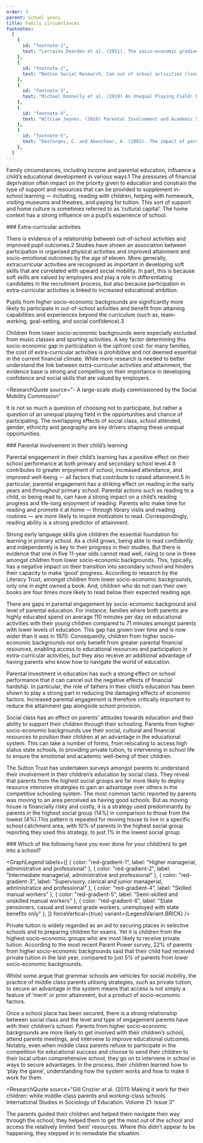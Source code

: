```yaml
---
order: 3
parent: School years
title: Family circumstances
footnotes:
  [
    {
      id: "footnote-1",
      text: "Lorraine Dearden et al. (2011). The socio-economic gradient in early child outcomes: evidence from the millennium cohort study. Longitudinal and life course studies. Volume 2: Issue 1.",
    },
    {
      id: "footnote-2",
      text: "NatCen Social Research. Can out of school activities close the education gap?; Donnelly (2019) An Unequal Playing Field",
    },
    {
      id: "footnote-3",
      text: "Michael Donnelly et al. (2019) An Unequal Playing Field: Extra-Curricular Activities, Soft Skills and Social Mobility. Social Mobility Commission.",
    },
    {
      id: "footnote-4",
      text: "William Jeynes. (2010) Parental Involvement and Academic Success. Taylor & Francis.",
    },
    {
      id: "footnote-5",
      text: "Desforges, C. and Abouchaar, A. (2003). The impact of parental involvement, parental support and family education on pupil achievement and adjustment: A literature review. London: Department for Education and Skills.",
    },
  ]
---
```



Family circumstances, including income and parental education, influence a
child’s educational development in various ways.<FootnoteLink 
linkId="footnote-1">1</FootnoteLink> The pressures of financial deprivation
often impact on the priority given to education and constrain the type of
support and resources that can be provided to supplement in-school learning —
including, reading with children, helping with homework, visiting museums and
theatres, and paying for tuition. This sort of support and home culture is
sometimes referred to as ‘cultural capital’. The home context has a strong
influence on a pupil’s experience of school.

<ResearchImage imageName="family-circumstances.jpg" />

<div>
### Extra-curricular activities

There is evidence of a relationship between out-of-school activities and
improved pupil outcomes.<FootnoteLink
linkId="footnote-2">2</FootnoteLink> Studies have shown an association between
participation in organised physical activities and improved attainment and
socio-emotional outcomes by the age of eleven. More generally, extracurricular
activities are recognised as important in developing soft skills that are
correlated with upward social mobility. In part, this is because soft skills are
valued by employers and play a role in differentiating candidates in the
recruitment process, but also because participation in extra-curricular
activities is linked to increased educational ambition.

Pupils from higher socio-economic backgrounds are significantly more likely to
participate in out-of-school activities and benefit from attaining capabilities
and experiences beyond the curriculum (such as, team-working, goal-setting, and
social confidence).<FootnoteLink linkId="footnote-3">3</FootnoteLink>

</div>

Children from lower socio-economic backgrounds were especially excluded from
music classes and sporting activities. A key factor determining this
socio-economic gap in participation is the upfront cost: for many families, the
cost of extra-curricular activities is prohibitive and not deemed essential in
the current financial climate. While more research is needed to better
understand the link between extra-curricular activities and attainment, the
evidence base is strong and compelling on their importance in developing
confidence and social skills that are valued by employers.

<ResearchQuote
  source="- A large-scale study commissioned by the Social Mobility Commission"
>
  It is not so much a question of choosing not to participate, but rather a
  question of an unequal playing field in the opportunities and chance of
  participating. The overlapping effects of social class, school attended,
  gender, ethnicity and geography are key drivers shaping these unequal
  opportunities.
</ResearchQuote>

<div>
### Parental involvement in their child’s learning

Parental engagement in their child’s learning has a positive effect on their
school performance at both primary and secondary school level.<FootnoteLink
linkId="footnote-4">4</FootnoteLink> It contributes to greater enjoyment of
school, increased attendance, and improved well-being － all factors that
contribute to raised attainment.<FootnoteLink
linkId="footnote-5">5</FootnoteLink> In particular, parental engagement has a
striking effect on reading in the early years and throughout primary school.
Parental actions such as reading to a child, or being read to, can have a strong
impact on a child’s reading progress and life-long enjoyment of reading. Parents
who make time for reading and promote it at home — through library visits and
reading routines — are more likely to inspire motivation to read.
Correspondingly, reading ability is a strong predictor of attainment.

</div>

Strong early language skills give children the essential foundation for learning
in primary school. As a child grows, being able to read confidently and
independently is key to their progress in their studies. But there is evidence
that one in five 11-year olds cannot read well, rising to one in three amongst
children from lower socio-economic backgrounds. This, typically, has a negative
impact on their transition into secondary school and hinders their capacity to
make ‘good’ progress. According to research by the Literacy Trust, amongst
children from lower socio-economic backgrounds, only one in eight owned a book.
And, children who do not own their own books are four times more likely to read
below their expected reading age.

<ResearchImage imageName="family-circumstances-2.jpg" />

<div>
  There are gaps in parental engagement by socio-economic background and level
  of parental education. For instance, families where both parents are highly
  educated spend on average 110 minutes per day on educational activities with
  their young children compared to 71 minutes amongst parents with lower levels
  of education. This gap has grown over time and is now wider than it was in
  1970. Consequently, children from higher socio-economic backgrounds not only
  benefit from greater parental financial resources, enabling access to
  educational resources and participation in extra-curricular activities, but
  they also receive an additional advantage of having parents who know how to
  navigate the world of education.

Parental investment in education has such a strong effect on school
performance that it can cancel out the negative effects of financial hardship.
In particular, the role of fathers in their child’s education has been shown
to play a strong part in reducing the damaging effects of economic factors.
Increased parental engagement is therefore critically important to reduce the
attainment gap alongside school provision.

</div>

Social class has an effect on parents’ attitudes towards education and their
ability to support their children through their schooling. Parents from higher
socio-economic backgrounds use their social, cultural and financial resources to
position their children at an advantage in the educational system. This can take
a number of forms, from relocating to access high status state schools, to
providing private tuition, to intervening in school life to ensure the emotional
and academic well-being of their children.

The Sutton Trust has undertaken surveys amongst parents to understand their
involvement in their children’s education by social class. They reveal that
parents from the highest social groups are far more likely to deploy resource
intensive strategies to gain an advantage over others in the competitive
schooling system. The most common tactic reported by parents was moving to an
area perceived as having good schools. But as moving house is financially risky
and costly, it is a strategy used predominantly by parents in the highest social
group (14%) in comparison to those from the lowest (4%).This pattern is repeated
for moving house to live in a specific school catchment area, with 10% of
parents in the highest social group reporting they used this strategy, to just
1% in the lowest social group.


<div className="full-span">
  ### Which of the following have you ever done for your child(ren) to get into a school?

  <GraphLegend
    labels={[
      { color: "red-gradient-1", label: "Higher managerial, administrative and professional" },
      { color: "red-gradient-2", label: "Intermediate managerial, administrative and professional" },
      { color: "red-gradient-3", label: "Supervisory, clerical and junior managerial, administratice and professional" },
      { color: "red-gradient-4", label: "Skilled manual workers" },
      { color: "red-gradient-5", label: "Semi-skilled and unskilled manual workers" },
      { color: "red-gradient-6", label: "State pensioners, casual and lowest grade workers, unemployed with state benefits only" },
    ]}
    forceVertical={true}
    variant={LegendVariant.BRICK}
  />

  <LabelGraphPair
    label="Moved to live in an area which I thought had good schools"
    mobileGraph={FamilyCircumstancesGraphPart1Mobile}
    tabletGraph={FamilyCircumstancesGraphPart1Desktop}
    desktopGraph={FamilyCircumstancesGraphPart1Desktop}
  />
  <LabelGraphPair
    label="Appealed against a decision allocating my child(ren) to a specific school"
    mobileGraph={FamilyCircumstancesGraphPart2Mobile}
    tabletGraph={FamilyCircumstancesGraphPart2Desktop}
    desktopGraph={FamilyCircumstancesGraphPart2Desktop}
  />
  <LabelGraphPair
    label="Moved to live in the catchment area of a specific school"
    mobileGraph={FamilyCircumstancesGraphPart3Mobile}
    tabletGraph={FamilyCircumstancesGraphPart3Desktop}
    desktopGraph={FamilyCircumstancesGraphPart3Desktop}
  />
  <LabelGraphPair
    label="Attended religious services to that my child(ren) could enter a religious school"
    mobileGraph={FamilyCircumstancesGraphPart4Mobile}
    tabletGraph={FamilyCircumstancesGraphPart4Desktop}
    desktopGraph={FamilyCircumstancesGraphPart4Desktop}
  />
  <LabelGraphPair
    label="Employed a private tutor to help my child(ren) pass the entrance test for a particular school"
    mobileGraph={FamilyCircumstancesGraphPart5Mobile}
    tabletGraph={FamilyCircumstancesGraphPart5Desktop}
    desktopGraph={FamilyCircumstancesGraphPart5Desktop}
  />
  <LabelGraphPair
    label="Bought/rented a second home and used that address in order for my child(ren) to gain access to a particular school"
    mobileGraph={FamilyCircumstancesGraphPart6Mobile}
    tabletGraph={FamilyCircumstancesGraphPart6Desktop}
    desktopGraph={FamilyCircumstancesGraphPart6Desktop}
  />

  <LabelGraphPair
    label="Used a relative’s address in order for my child(ren) to gain access to a specific school"
    mobileGraph={FamilyCircumstancesGraphPart7Mobile}
    tabletGraph={FamilyCircumstancesGraphPart7Desktop}
    desktopGraph={FamilyCircumstancesGraphPart7Desktop}
  />
</div>







Private tuition is widely regarded as an aid to securing places in selective
schools and to preparing children for exams. Yet it is children from the highest
socio-economic groups who are most likely to receive private tuition. According
to the most recent Parent Power survey, 22% of parents from higher
socio-economic backgrounds said that their child had received private tuition in
the last year, compared to just 5% of parents from lower socio-economic
backgrounds.

<ResearchImage imageName="family-circumstances-3.jpg" />

Whilst some argue that grammar schools are vehicles for social mobility, the
practice of middle class parents utilising strategies, such as private tuition,
to secure an advantage in the system means that access is not simply a feature
of ‘merit’ or prior attainment, but a product of socio-economic factors.

Once a school place has been secured, there is a strong relationship between
social class and the level and type of engagement parents have with their
children’s school. Parents from higher socio-economic backgrounds are more
likely to get involved with their children’s school, attend parents meetings,
and intervene to improve educational outcomes. Notably, even when middle class
parents refuse to participate in the competition for educational success and
choose to send their children to their local urban comprehensive school, they go
on to intervene in school in ways to secure advantages. In the process, their
children learned how to ‘play the game’, understanding how the system works and
how to make it work for them.

<ResearchQuote
  source="Gill Crozier et al. (2011) Making it work for their
  children: white middle-class parents and working-class schools. International
  Studies in Sociology of Education. Volume 21: Issue 3"
>
  The parents guided their children and helped them navigate their way through
  the school; they helped them to get the most out of the school and access the
  relatively limited ‘best’ resources. Where this didn’t appear to be happening,
  they stepped in to remediate the situation.
</ResearchQuote>
